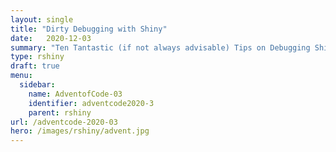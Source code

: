 ```yaml
---
layout: single
title: "Dirty Debugging with Shiny"
date:   2020-12-03
summary: "Ten Tantastic (if not always advisable) Tips on Debugging Shiny applications"
type: rshiny
draft: true
menu:
  sidebar:
    name: AdventofCode-03
    identifier: adventcode2020-3
    parent: rshiny
url: /adventcode-2020-03
hero: /images/rshiny/advent.jpg
---
```


